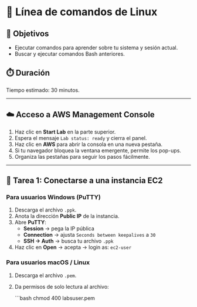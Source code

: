 # 🐧 Línea de comandos de Linux

## 🎯 Objetivos

- Ejecutar comandos para aprender sobre tu sistema y sesión actual.
- Buscar y ejecutar comandos Bash anteriores.

## ⏱️ Duración

Tiempo estimado: 30 minutos.

---

## ☁️ Acceso a AWS Management Console

1. Haz clic en **Start Lab** en la parte superior.
2. Espera el mensaje `Lab status: ready` y cierra el panel.
3. Haz clic en **AWS** para abrir la consola en una nueva pestaña.
4. Si tu navegador bloquea la ventana emergente, permite los pop-ups.
5. Organiza las pestañas para seguir los pasos fácilmente.

---

## 🧪 Tarea 1: Conectarse a una instancia EC2

### Para usuarios **Windows (PuTTY)**

1. Descarga el archivo `.ppk`.
2. Anota la dirección **Public IP** de la instancia.
3. Abre **PuTTY**:
   - **Session** → pega la IP pública
   - **Connection** → ajusta `Seconds between keepalives` a `30`
   - **SSH → Auth** → busca tu archivo `.ppk`
4. Haz clic en **Open** → acepta → login as: `ec2-user`

### Para usuarios **macOS / Linux**

1. Descarga el archivo `.pem`.
2. Da permisos de solo lectura al archivo:

   ```bash
   chmod 400 labsuser.pem
